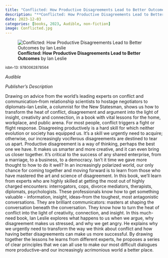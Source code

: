 ```yaml
---
title: "Conflicted: How Productive Disagreements Lead to Better Outcomes"
description: "**Conflicted: How Productive Disagreements Lead to Better Outcomes** by Ian Leslie"
date: 2023-12-03
categories: [books, 2023, Audible, non-fiction]
image: Conflicted.jpg
---
```

![**Conflicted: How Productive Disagreements Lead to Better Outcomes** by Ian Leslie](Conflicted.jpg){fig-align="left"}

<sup>isbn-13: 9780062878564</sup>

*Audible*

*Publisher's Description*

Drawing on advice from the world's leading experts on conflict and
communication--from relationship scientists to hostage negotiators to
diplomats--Ian Leslie, a columnist for the New Statesman, shows us how to
transform the heat of conflict, disagreement and argument into the light of
insight, creativity and connection, in a book with vital lessons for the
home, workplace, and public arena. For most people, conflict triggers a
fight or flight response. Disagreeing productively is a hard skill for
which neither evolution or society has equipped us. It's a skill we
urgently need to acquire; otherwise, our increasingly vociferous
disagreements are destined to tear us apart. Productive disagreement is a
way of thinking, perhaps the best one we have. It makes us smarter and more
creative, and it can even bring us closer together. It's critical to the
success of any shared enterprise, from a marriage, to a business, to a
democracy. Isn't it time we gave more thought to how to do it well? In an
increasingly polarized world, our only chance for coming together and
moving forward is to learn from those who have mastered the art and science
of disagreement. In this book, we'll learn from experts who are highly
skilled at getting the most out of highly charged encounters:
interrogators, cops, divorce mediators, therapists, diplomats,
psychologists. These professionals know how to get something valuable -
information, insight, ideas--from the toughest, most antagonistic
conversations. They are brilliant communicators: masters at shaping the
conversation beneath the conversation. They know how to turn the heat of
conflict into the light of creativity, connection, and insight. In this
much-need book, Ian Leslie explores what happens to us when we argue, why
disagreement makes us stressed, and why we get angry. He explains why we
urgently need to transform the way we think about conflict and how having
better disagreements can make us more successful. By drawing together the
lessons he learns from different experts, he proposes a series of clear
principles that we can all use to make our most difficult dialogues more
productive--and our increasingly acrimonious world a better place.